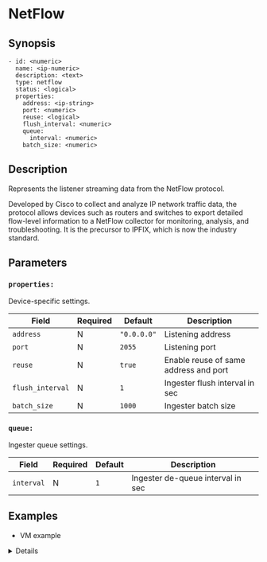 
# NetFlow

## Synopsis

```ssml {5}
- id: <numeric>
  name: <ip-numeric>
  description: <text>
  type: netflow
  status: <logical>
  properties:
    address: <ip-string>
    port: <numeric>
    reuse: <logical>
    flush_interval: <numeric>
    queue:
      interval: <numeric>
    batch_size: <numeric>
```

## Description

Represents the listener streaming data from the NetFlow protocol.

Developed by Cisco to collect and analyze IP network traffic data, the protocol allows devices such as routers and switches to export detailed flow-level information to a NetFlow collector for monitoring, analysis, and troubleshooting. It is the precursor to IPFIX, which is now the industry standard.

## Parameters

<BasicConfig />

### `properties:`

Device-specific settings.

|Field|Required|Default|Description|
|---|---|---|---|
|`address`|N|`"0.0.0.0"`|Listening address|
|`port`|N|`2055`|Listening port|
|`reuse`|N|`true`|Enable reuse of same address and port|
|`flush_interval`|N|`1`|Ingester flush interval in sec|
|`batch_size`|N|`1000`|Ingester batch size|

### `queue:`

Ingester queue settings.

|Field|Required|Default|Description|
|---|---|---|---|
|`interval`|N|`1`|Ingester de-queue interval in sec|

## Examples

* VM example

<Details summary="Click to see">
```yaml
devices:
  - id: 325567457
    name: 127.0.0.1
    description: netflow
    type: netflow
    status: false
    properties:
      address: "0.0.0.0"
      port: 2055
      reuse: false
      flush_interval: 1
      queue:
        interval: 1
      batch_size: 1000
```
</Details>
